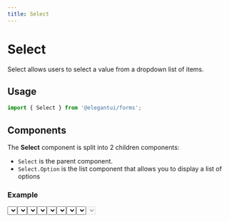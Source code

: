 ```yaml
---
title: Select
---
```



# Select

Select allows users to select a value from a dropdown list of items.

## Usage

```jsx
import { Select } from '@elegantui/forms';
```

## Components

The **Select** component is split into 2 children components:

- `Select` is the parent component.
- `Select.Option` is the list component that allows you to display a list of options

### Example

<Select />

```jsx
import { Select } from '@elegantui/forms';

export default function App() {
  const people = [
    { id: 1, name: 'Durward Reynolds', unavailable: false },
    { id: 2, name: 'Kenton Towne', unavailable: false },
    { id: 3, name: 'Therese Wunsch', unavailable: false },
    { id: 4, name: 'Benedict Kessler', unavailable: true },
    { id: 5, name: 'Katelyn Rohan', unavailable: false }
  ];

  const [person, setPerson] = React.useState(people[0]);

  return (
    <Select
      name='default'
      label='Select'
      selectedText={person.name}
      value={person}
      onChange={(p) => {
        setPerson(p);
      }}
      variant={variant}
    >
      {people.map((person) => (
        <Select.Option
          key={person.id}
          optionText={person.name}
          value={person}
          disabled={person.unavailable}
        />
      ))}
    </Select>
  );
}
```

### Displaying selected value

The value passed to the `selectedText` prop displays the option selected by the user.

<Callout emoji='⚠️'>
  **selectedText** must be a **string** for the value to be displayed correctly
</Callout>

### Variants

Select component is available in six variants

<Select variant='primary' />
<Select variant='secondary' />
<Select variant='error' />
<Select variant='warning' />
<Select variant='success' />
<Select variant='default' />

```jsx highlight=4,6-8
import { Select } from '@elegantui/forms';

export default function App() {
  const people = [
    { id: 1, name: 'Durward Reynolds', unavailable: false },
    { id: 2, name: 'Kenton Towne', unavailable: false },
    { id: 3, name: 'Therese Wunsch', unavailable: false },
    { id: 4, name: 'Benedict Kessler', unavailable: true },
    { id: 5, name: 'Katelyn Rohan', unavailable: false }
  ];

  const [person, setPerson] = React.useState(people[0]);
  return (
    <Select
      name='Default'
      label='Select'
      selectedText={person.name}
      value={person}
      onChange={(p) => {
        setPerson(p);
      }}
      variant='primary' // 'default' | 'secondary' | 'success' | 'warning' | 'error'
    >
      {people.map((person) => (
        <Select.Option
          key={person.id}
          optionText={person.name}
          value={person}
          disabled={person.unavailable}
        />
      ))}
    </Select>
  );
}
```

### Hide Label

Select component renders a `label` for accessibility. If you would like to hide the label but still keep it accessible to screen readers you can pass a `hideLabel` prop

<Select variant='primary' hideLabel />

```js
import { Select } from '@elegantui/forms';

export default function App() {
  const people = [
    { id: 1, name: 'Durward Reynolds', unavailable: false },
    { id: 2, name: 'Kenton Towne', unavailable: false },
    { id: 3, name: 'Therese Wunsch', unavailable: false },
    { id: 4, name: 'Benedict Kessler', unavailable: true },
    { id: 5, name: 'Katelyn Rohan', unavailable: false }
  ];

  const [person, setPerson] = React.useState(people[0]);
  return (
    <Select
      name='Default'
      label='Select'
      selectedText={person.name}
      value={person}
      onChange={(p) => {
        setPerson(p);
      }}
      variant='primary'
      hideLabel
    >
      {people.map((person) => (
        <Select.Option
          key={person.id}
          optionText={person.name}
          value={person}
          disabled={person.unavailable}
        />
      ))}
    </Select>
  );
}
```

### Disabled state

Select component can be configured to have a disabled state by using the `disabled` prop

<Select variant='primary' disabled />

```js
import { Select } from '@elegantui/forms';

export default function App() {
  const people = [
    { id: 1, name: 'Durward Reynolds', unavailable: false },
    { id: 2, name: 'Kenton Towne', unavailable: false },
    { id: 3, name: 'Therese Wunsch', unavailable: false },
    { id: 4, name: 'Benedict Kessler', unavailable: true },
    { id: 5, name: 'Katelyn Rohan', unavailable: false }
  ];

  const [person, setPerson] = React.useState(people[0]);
  return (
    <Select
      name='Default'
      label='Select'
      selectedText={person.name}
      value={person}
      onChange={(p) => {
        setPerson(p);
      }}
      variant='primary'
      disabled
    >
      {people.map((person) => (
        <Select.Option
          key={person.id}
          optionText={person.name}
          value={person}
          disabled={person.unavailable}
        />
      ))}
    </Select>
  );
}
```
